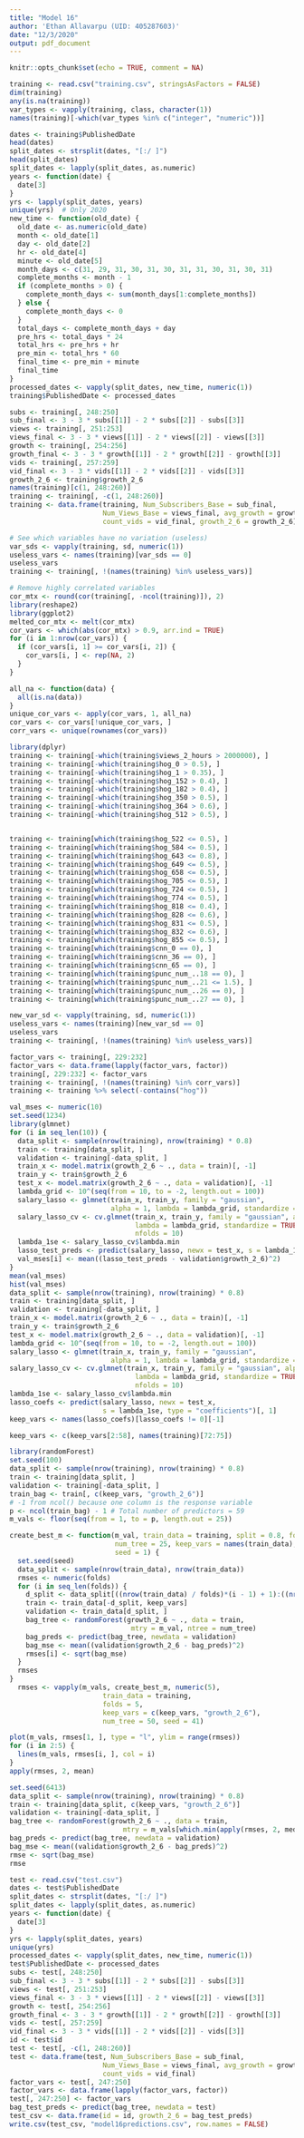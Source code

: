 ```yaml
---
title: "Model 16"
author: 'Ethan Allavarpu (UID: 405287603)'
date: "12/3/2020"
output: pdf_document
---
```


```r
knitr::opts_chunk$set(echo = TRUE, comment = NA)
```

```r
training <- read.csv("training.csv", stringsAsFactors = FALSE)
dim(training)
any(is.na(training))
var_types <- vapply(training, class, character(1))
names(training)[-which(var_types %in% c("integer", "numeric"))]
```

```r
dates <- training$PublishedDate
head(dates)
split_dates <- strsplit(dates, "[:/ ]")
head(split_dates)
split_dates <- lapply(split_dates, as.numeric)
years <- function(date) {
  date[3]
}
yrs <- lapply(split_dates, years)
unique(yrs)  # Only 2020
new_time <- function(old_date) {
  old_date <- as.numeric(old_date)
  month <- old_date[1]
  day <- old_date[2]
  hr <- old_date[4]
  minute <- old_date[5]
  month_days <- c(31, 29, 31, 30, 31, 30, 31, 31, 30, 31, 30, 31)
  complete_months <- month - 1
  if (complete_months > 0) {
    complete_month_days <- sum(month_days[1:complete_months])
  } else {
    complete_month_days <- 0
  }
  total_days <- complete_month_days + day
  pre_hrs <- total_days * 24
  total_hrs <- pre_hrs + hr
  pre_min <- total_hrs * 60
  final_time <- pre_min + minute 
  final_time
}
processed_dates <- vapply(split_dates, new_time, numeric(1))
training$PublishedDate <- processed_dates
```

```r
subs <- training[, 248:250]
sub_final <- 3 - 3 * subs[[1]] - 2 * subs[[2]] - subs[[3]]
views <- training[, 251:253]
views_final <- 3 - 3 * views[[1]] - 2 * views[[2]] - views[[3]]
growth <- training[, 254:256]
growth_final <- 3 - 3 * growth[[1]] - 2 * growth[[2]] - growth[[3]]
vids <- training[, 257:259]
vid_final <- 3 - 3 * vids[[1]] - 2 * vids[[2]] - vids[[3]]
growth_2_6 <- training$growth_2_6
names(training)[c(1, 248:260)]
training <- training[, -c(1, 248:260)]
training <- data.frame(training, Num_Subscribers_Base = sub_final,
                       Num_Views_Base = views_final, avg_growth = growth_final,
                       count_vids = vid_final, growth_2_6 = growth_2_6)
```
```r
# See which variables have no variation (useless)
var_sds <- vapply(training, sd, numeric(1))
useless_vars <- names(training)[var_sds == 0]
useless_vars
training <- training[, !(names(training) %in% useless_vars)]
```
```r
# Remove highly correlated variables
cor_mtx <- round(cor(training[, -ncol(training)]), 2)
library(reshape2)
library(ggplot2)
melted_cor_mtx <- melt(cor_mtx)
cor_vars <- which(abs(cor_mtx) > 0.9, arr.ind = TRUE)
for (i in 1:nrow(cor_vars)) {
  if (cor_vars[i, 1] >= cor_vars[i, 2]) {
    cor_vars[i, ] <- rep(NA, 2)
  }
}

all_na <- function(data) {
  all(is.na(data))
}
unique_cor_vars <- apply(cor_vars, 1, all_na)
cor_vars <- cor_vars[!unique_cor_vars, ]
corr_vars <- unique(rownames(cor_vars))
```


```r
library(dplyr)
training <- training[-which(training$views_2_hours > 2000000), ]
training <- training[-which(training$hog_0 > 0.5), ]
training <- training[-which(training$hog_1 > 0.35), ]
training <- training[-which(training$hog_152 > 0.4), ]
training <- training[-which(training$hog_182 > 0.4), ]
training <- training[-which(training$hog_350 > 0.5), ]
training <- training[-which(training$hog_364 > 0.6), ]
training <- training[-which(training$hog_512 > 0.5), ]


training <- training[which(training$hog_522 <= 0.5), ]
training <- training[which(training$hog_584 <= 0.5), ]
training <- training[which(training$hog_643 <= 0.8), ]
training <- training[which(training$hog_649 <= 0.5), ]
training <- training[which(training$hog_658 <= 0.5), ]
training <- training[which(training$hog_705 <= 0.5), ]
training <- training[which(training$hog_724 <= 0.5), ]
training <- training[which(training$hog_774 <= 0.5), ]
training <- training[which(training$hog_818 <= 0.4), ]
training <- training[which(training$hog_828 <= 0.6), ]
training <- training[which(training$hog_831 <= 0.5), ]
training <- training[which(training$hog_832 <= 0.6), ]
training <- training[which(training$hog_855 <= 0.5), ]
training <- training[which(training$cnn_0 == 0), ]
training <- training[which(training$cnn_36 == 0), ]
training <- training[which(training$cnn_65 == 0), ]
training <- training[which(training$punc_num_..18 == 0), ]
training <- training[which(training$punc_num_..21 <= 1.5), ]
training <- training[which(training$punc_num_..26 == 0), ]
training <- training[which(training$punc_num_..27 == 0), ]
```

```r
new_var_sd <- vapply(training, sd, numeric(1))
useless_vars <- names(training)[new_var_sd == 0]
useless_vars
training <- training[, !(names(training) %in% useless_vars)]
```

```r
factor_vars <- training[, 229:232]
factor_vars <- data.frame(lapply(factor_vars, factor))
training[, 229:232] <- factor_vars
training <- training[, !(names(training) %in% corr_vars)]
training <- training %>% select(-contains("hog"))
```


```r
val_mses <- numeric(10)
set.seed(1234)
library(glmnet)
for (i in seq_len(10)) {
  data_split <- sample(nrow(training), nrow(training) * 0.8)
  train <- training[data_split, ]
  validation <- training[-data_split, ]
  train_x <- model.matrix(growth_2_6 ~ ., data = train)[, -1]
  train_y <- train$growth_2_6
  test_x <- model.matrix(growth_2_6 ~ ., data = validation)[, -1]
  lambda_grid <- 10^(seq(from = 10, to = -2, length.out = 100))
  salary_lasso <- glmnet(train_x, train_y, family = "gaussian",
                         alpha = 1, lambda = lambda_grid, standardize = TRUE)
  salary_lasso_cv <- cv.glmnet(train_x, train_y, family = "gaussian", alpha = 1,
                               lambda = lambda_grid, standardize = TRUE,
                               nfolds = 10)
  lambda_1se <- salary_lasso_cv$lambda.min
  lasso_test_preds <- predict(salary_lasso, newx = test_x, s = lambda_1se)
  val_mses[i] <- mean((lasso_test_preds - validation$growth_2_6)^2)
}
mean(val_mses)
hist(val_mses)
data_split <- sample(nrow(training), nrow(training) * 0.8)
train <- training[data_split, ]
validation <- training[-data_split, ]
train_x <- model.matrix(growth_2_6 ~ ., data = train)[, -1]
train_y <- train$growth_2_6
test_x <- model.matrix(growth_2_6 ~ ., data = validation)[, -1]
lambda_grid <- 10^(seq(from = 10, to = -2, length.out = 100))
salary_lasso <- glmnet(train_x, train_y, family = "gaussian",
                         alpha = 1, lambda = lambda_grid, standardize = TRUE)
salary_lasso_cv <- cv.glmnet(train_x, train_y, family = "gaussian", alpha = 1,
                               lambda = lambda_grid, standardize = TRUE,
                               nfolds = 10)
lambda_1se <- salary_lasso_cv$lambda.min
lasso_coefs <- predict(salary_lasso, newx = test_x,
                       s = lambda_1se, type = "coefficients")[, 1]
keep_vars <- names(lasso_coefs)[lasso_coefs != 0][-1]
```
```r
keep_vars <- c(keep_vars[2:58], names(training)[72:75])
```

```r
library(randomForest)
set.seed(100)
data_split <- sample(nrow(training), nrow(training) * 0.8)
train <- training[data_split, ]
validation <- training[-data_split, ]
train_bag <- train[, c(keep_vars, "growth_2_6")]
# -1 from ncol() because one column is the response variable
p <- ncol(train_bag) - 1 # Total number of predictors = 59
m_vals <- floor(seq(from = 1, to = p, length.out = 25))
```

```r
create_best_m <- function(m_val, train_data = training, split = 0.8, folds = 5,
                          num_tree = 25, keep_vars = names(train_data),
                          seed = 1) {
  set.seed(seed)
  data_split <- sample(nrow(train_data), nrow(train_data))
  rmses <- numeric(folds)
  for (i in seq_len(folds)) {
    d_split <- data_split[((nrow(train_data) / folds)*(i - 1) + 1):((nrow(train_data) / folds) * i)]
    train <- train_data[-d_split, keep_vars]
    validation <- train_data[d_split, ]
    bag_tree <- randomForest(growth_2_6 ~ ., data = train,
                              mtry = m_val, ntree = num_tree)
    bag_preds <- predict(bag_tree, newdata = validation)
    bag_mse <- mean((validation$growth_2_6 - bag_preds)^2)
    rmses[i] <- sqrt(bag_mse)
  }
  rmses
}
  rmses <- vapply(m_vals, create_best_m, numeric(5),
                       train_data = training,
                       folds = 5,
                       keep_vars = c(keep_vars, "growth_2_6"),
                       num_tree = 50, seed = 41)

```


```r
plot(m_vals, rmses[1, ], type = "l", ylim = range(rmses))
for (i in 2:5) {
  lines(m_vals, rmses[i, ], col = i)
}
apply(rmses, 2, mean)
```
```r
set.seed(6413)
data_split <- sample(nrow(training), nrow(training) * 0.8)
train <- training[data_split, c(keep_vars, "growth_2_6")]
validation <- training[-data_split, ]
bag_tree <- randomForest(growth_2_6 ~ ., data = train,
                            mtry = m_vals[which.min(apply(rmses, 2, median))], ntree = 500)
bag_preds <- predict(bag_tree, newdata = validation)
bag_mse <- mean((validation$growth_2_6 - bag_preds)^2)
rmse <- sqrt(bag_mse)
rmse
```



```r
test <- read.csv("test.csv")
dates <- test$PublishedDate
split_dates <- strsplit(dates, "[:/ ]")
split_dates <- lapply(split_dates, as.numeric)
years <- function(date) {
  date[3]
}
yrs <- lapply(split_dates, years)
unique(yrs)
processed_dates <- vapply(split_dates, new_time, numeric(1))
test$PublishedDate <- processed_dates
subs <- test[, 248:250]
sub_final <- 3 - 3 * subs[[1]] - 2 * subs[[2]] - subs[[3]]
views <- test[, 251:253]
views_final <- 3 - 3 * views[[1]] - 2 * views[[2]] - views[[3]]
growth <- test[, 254:256]
growth_final <- 3 - 3 * growth[[1]] - 2 * growth[[2]] - growth[[3]]
vids <- test[, 257:259]
vid_final <- 3 - 3 * vids[[1]] - 2 * vids[[2]] - vids[[3]]
id <- test$id
test <- test[, -c(1, 248:260)]
test <- data.frame(test, Num_Subscribers_Base = sub_final,
                       Num_Views_Base = views_final, avg_growth = growth_final,
                       count_vids = vid_final)
factor_vars <- test[, 247:250]
factor_vars <- data.frame(lapply(factor_vars, factor))
test[, 247:250] <- factor_vars
bag_test_preds <- predict(bag_tree, newdata = test)
test_csv <- data.frame(id = id, growth_2_6 = bag_test_preds)
write.csv(test_csv, "model16predictions.csv", row.names = FALSE)
```